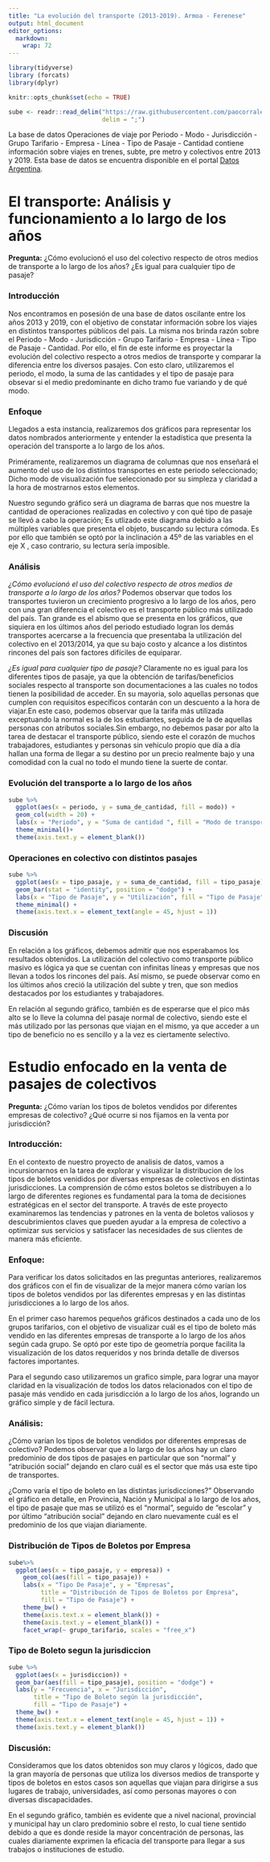 ---
title: "La evolución del transporte (2013-2019). Armoa - Ferenese" 
output: html_document
editor_options: 
  markdown: 
    wrap: 72
---

```{r}
library(tidyverse)
library (forcats)
library(dplyr)
```

```{r setup, include=FALSE}
knitr::opts_chunk$set(echo = TRUE)

sube <- readr::read_delim("https://raw.githubusercontent.com/paocorrales/Visualizacion/main/datos/operaciones-de-viaje-limpio.csv",
                          delim = ";") 
```

La base de datos Operaciones de viaje por Periodo - Modo -
Jurisdicción - Grupo Tarifario - Empresa - Línea - Tipo de Pasaje -
Cantidad contiene información sobre viajes en trenes, subte, pre metro y
colectivos entre 2013 y 2019. Esta base de datos se encuentra disponible
en el portal [Datos
Argentina](https://datos.gob.ar/it/dataset/transporte-sube-operaciones-viaje-por-mes-region-metropolitana-buenos-aires/archivo/transporte_faaf3cfa-9ce5-4f7a-8391-389ad9c2a83d).

# **El transporte: Análisis y funcionamiento a lo largo de los años**

**Pregunta:** ¿Cómo evolucionó el uso del colectivo respecto de otros
medios de transporte a lo largo de los años? ¿Es igual para cualquier
tipo de pasaje?

### Introducción

Nos encontramos en posesión de una base de datos oscilante entre los
años 2013 y 2019, con el objetivo de constatar información sobre los
viajes en distintos transportes públicos del pais. La misma nos brinda
razón sobre el Periodo - Modo - Jurisdicción - Grupo Tarifario -
Empresa - Línea - Tipo de Pasaje - Cantidad. Por ello, el fin de este
informe es proyectar la evolución del colectivo respecto a otros medios
de transporte y comparar la diferencia entre los diversos pasajes. Con
esto claro, utilizaremos el periodo, el modo, la suma de las cantidades
y el tipo de pasaje para obsevar si el medio predominante en dicho tramo
fue variando y de qué modo.

### Enfoque

Llegados a esta instancia, realizaremos dos gráficos para representar
los datos nombrados anteriormente y entender la estadística que presenta
la operación del transporte a lo largo de los años.

Priméramente, realizaremos un diagrama de columnas que nos enseñará el
aumento del uso de los distintos transportes en este periodo
seleccionado; Dicho modo de visualización fue seleccionado por su
simpleza y claridad a la hora de mostrarnos estos elementos.

Nuestro segundo gráfico será un diagrama de barras que nos muestre la
cantidad de operaciones realizadas en colectivo y con qué tipo de pasaje
se llevó a cabo la operación; Es utlizado este diagrama debido a las
múltiples variables que presenta el objeto, buscando su lectura cómoda.
Es por ello que también se optó por la inclinación a 45º de las
variables en el eje X , caso contrario, su lectura sería imposible.

### Análisis

*¿Cómo evolucionó el uso del colectivo respecto de otros medios de
transporte a lo largo de los años?* Podemos observar que todos los
transportes tuvieron un crecimiento progresivo a lo largo de los años,
pero con una gran diferencia el colectivo es el transporte público más
utilizado del país. Tan grande es el abismo que se presenta en los
gráficos, que siquiera en los últimos años del periodo estudiado logran
los demás transportes acercarse a la frecuencia que presentaba la
utilización del colectivo en el 2013/2014, ya que su bajo costo y
alcance a los distintos rincones del país son factores difíciles de
equiparar.

*¿Es igual para cualquier tipo de pasaje?* Claramente no es igual para
los diferentes tipos de pasaje, ya que la obtención de
tarifas/beneficios sociales respecto al transporte son documentaciones a
las cuales no todos tienen la posibilidad de acceder. En su mayoria,
solo aquellas personas que cumplen con requisitos específicos contarán
con un descuento a la hora de viajar.En este caso, podemos observar que la 
tarifa más utilizada exceptuando la normal es la de los estudiantes, seguida 
de la de aquellas personas con atributos sociales.Sin embargo, no debemos 
pasar por alto la tarea de destacar el transporte público, siendo este el corazón
de muchos trabajadores, estudiantes y personas sin vehículo propio que
día a día hallan una forma de llegar a su destino por un precio
realmente bajo y una comodidad con la cual no todo el mundo tiene la
suerte de contar.

### Evolución del transporte a lo largo de los años

```{r}
sube %>%
  ggplot(aes(x = periodo, y = suma_de_cantidad, fill = modo)) +
  geom_col(width = 20) +
  labs(x = "Periodo", y = "Suma de cantidad ", fill = "Modo de transporte") +
  theme_minimal()+
  theme(axis.text.y = element_blank())
```

### Operaciones en colectivo con distintos pasajes

```{r}
sube %>%
  ggplot(aes(x = tipo_pasaje, y = suma_de_cantidad, fill = tipo_pasaje)) +
  geom_bar(stat = "identity", position = "dodge") +
  labs(x = "Tipo de Pasaje", y = "Utilización", fill = "Tipo de Pasaje") +
  theme_minimal() +
  theme(axis.text.x = element_text(angle = 45, hjust = 1))

```

### Discusión

En relación a los gráficos, debemos admitir que nos esperabamos los
resultados obtenidos. La utilización del colectivo como transporte
público masivo es lógica ya que se cuentan con infinitas líneas y
empresas que nos llevan a todos los rincones del país. Así mismo, se
puede observar como en los últimos años creció la utilización del subte
y tren, que son medios destacados por los estudiantes y trabajadores.

En relación al segundo gráfico, también es de esperarse que el pico más
alto se lo lleve la columna del pasaje normal de colectivo, siendo este
el más utilizado por las personas que viajan en el mismo, ya que acceder
a un tipo de beneficio no es sencillo y a la vez es ciertamente
selectivo.

# **Estudio enfocado en la venta de pasajes de colectivos**

**Pregunta:** ¿Cómo varían los tipos de boletos vendidos por diferentes
empresas de colectivo? ¿Qué ocurre si nos fijamos en la venta por
jurisdicción?

### Introducción:

En el contexto de nuestro proyecto de analisis de datos, vamos a
incursionarnos en la tarea de explorar y visualizar la distribucion de
los tipos de boletos venididos por diversas empresas de colectivos en
distintas jurisdicciones. La comprensión de cómo estos boletos se
distribuyen a lo largo de diferentes regiones es fundamental para la
toma de decisiones estratégicas en el sector del transporte. A través de
este proyecto examinaremos las tendencias y patrones en la venta de
boletos valiosos y descubrimientos claves que pueden ayudar a la empresa
de colectivo a optimizar sus servicios y satisfacer las necesidades de
sus clientes de manera más eficiente.

### Enfoque:

Para verificar los datos solicitados en las preguntas anteriores,
realizaremos dos gráficos con el fin de visualizar de la mejor manera
cómo varían los tipos de boletos vendidos por las diferentes empresas y
en las distintas jurisdicciones a lo largo de los años.

En el primer caso haremos pequeños gráficos destinados a cada uno de los
grupos tarifarios, con el objetivo de visualizar cuál es el tipo de
boleto más vendido en las diferentes empresas de transporte a lo largo
de los años según cada grupo. Se optó por este tipo de geometría porque
facilita la visualización de los datos requeridos y nos brinda detalle
de diversos factores importantes.

Para el segundo caso utilizaremos un grafico simple, para lograr una mayor
claridad en la visualización de todos los datos relacionados con el tipo
de pasaje más vendido en cada jurisdicción a lo largo de los años,
logrando un gráfico simple y de fácil lectura.

### Análisis:

¿Cómo varían los tipos de boletos vendidos por diferentes empresas de
colectivo? Podemos observar que a lo largo de los años hay un claro
predominio de dos tipos de pasajes en particular que son "normal" y
"atribución social" dejando en claro cuál es el sector que más usa este
tipo de transportes.

¿Como varía el tipo de boleto en las distintas jurisdicciones?"
Observando el gráfico en detalle, en Provincia, Nación y Municipal a lo
largo de los años, el tipo de pasaje que mas se utilizó es el "normal",
seguido de "escolar" y por último "atribución social" dejando en claro
nuevamente cuál es el predominio de los que viajan diariamente.

### Distribución de Tipos de Boletos por Empresa

```{r}
sube%>%
  ggplot(aes(x = tipo_pasaje, y = empresa)) +
    geom_col(aes(fill = tipo_pasaje)) +
    labs(x = "Tipo De Pasaje", y = "Empresas",
         title = "Distribución de Tipos de Boletos por Empresa",
         fill = "Tipo de Pasaje") +
    theme_bw() +
    theme(axis.text.x = element_blank()) +
    theme(axis.text.y = element_blank()) +
    facet_wrap(~ grupo_tarifario, scales = "free_x")
```

### Tipo de Boleto segun la jurisdiccion

```{r}
sube %>%
  ggplot(aes(x = jurisdiccion)) +
  geom_bar(aes(fill = tipo_pasaje), position = "dodge") + 
  labs(y = "Frecuencia", x = "Jurisdicción", 
       title = "Tipo de Boleto según la jurisdicción", 
       fill = "Tipo de Pasaje") +
  theme_bw() +
  theme(axis.text.x = element_text(angle = 45, hjust = 1)) +
  theme(axis.text.y = element_blank())
```

### Discusión:

Consideramos que los datos obtenidos son muy claros y lógicos, dado que
la gran mayoría de personas que utiliza los diversos medios de
transporte y tipos de boletos en estos casos son aquellas que viajan
para dirigirse a sus lugares de trabajo, universidades, así como
personas mayores o con diversas discapacidades.

En el segundo gráfico, también es evidente que a nivel nacional,
provincial y municipal hay un claro predominio sobre el resto, lo cual
tiene sentido debido a que es donde reside la mayor concentración de
personas, las cuales diariamente exprimen la eficacia del transporte
para llegar a sus trabajos o instituciones de estudio.


